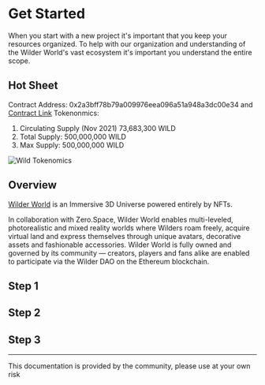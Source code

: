 
# Get Started

When you start with a new project it's important that you keep your resources organized.
To help with our organization and understanding of the Wilder World's vast ecosystem it's important you understand the entire scope.

## Hot Sheet

Contract Address: 0x2a3bff78b79a009976eea096a51a948a3dc00e34 and [Contract Link](https://etherscan.io/token/0x2a3bff78b79a009976eea096a51a948a3dc00e34)
Tokenonmics: 

1. Circulating Supply (Nov 2021) 73,683,300 WILD
1. Total Supply: 500,000,000 WILD
1. Max Supply: 500,000,000 WILD

<Bleed>![Wild Tokenomics](../public/wilder-tokenomics.jpg)</Bleed>


## Overview

[Wilder World](https://wilderworld.com) is an Immersive 3D Universe powered entirely by NFTs.

In collaboration with Zero.Space, Wilder World enables multi-leveled, photorealistic and mixed reality worlds where Wilders roam freely, acquire virtual land and express themselves through unique avatars, decorative assets and fashionable accessories. 
Wilder World is fully owned and governed by its community — creators, players and fans alike are enabled to participate via the Wilder DAO on the Ethereum blockchain.

## Step 1

## Step 2

## Step 3


---

<span id="sidebar-and-anchor-links" />
<Callout>
  This documentation is provided by the community, please use at your own risk
</Callout>
